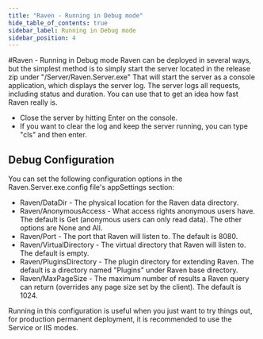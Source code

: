 ```yaml
---
title: "Raven - Running in Debug mode"
hide_table_of_contents: true
sidebar_label: Running in Debug mode
sidebar_position: 4
---
```



#Raven - Running in Debug mode
Raven can be deployed in several ways, but the simplest method is to simply start the server located in the release zip under "/Server/Raven.Server.exe"
That will start the server as a console application, which displays the server log.
The server logs all requests, including status and duration. You can use that to get an idea how fast Raven really is.

* Close the server by hitting Enter on the console.
* If you want to clear the log and keep the server running, you can type "cls" and then enter.

## Debug Configuration
You can set the following configuration options in the Raven.Server.exe.config file's appSettings section:

* Raven/DataDir - The physical location for the Raven data directory.
* Raven/AnonymousAccess - What access rights anonymous users have. The default is Get (anonymous users can only read data). The other options are None and All.
* Raven/Port - The port that Raven will listen to. The default is 8080.
* Raven/VirtualDirectory - The virtual directory that Raven will listen to. The default is empty.
* Raven/PluginsDirectory - The plugin directory for extending Raven. The default is a directory named "Plugins" under Raven base directory.
* Raven/MaxPageSize - The maximum number of results a Raven query can return (overrides any page size set by the client). The default is 1024.

Running in this configuration is useful when you just want to try things out, for production permanent deployment, it is recommended to use the Service or IIS modes.